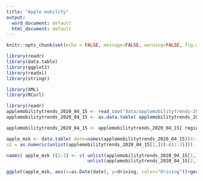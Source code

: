 ---
title: "Apple mobility"
output:
  word_document: default
  html_document: default
---

```{r setup, include=FALSE}
knitr::opts_chunk$set(echo = FALSE, message=FALSE, warning=FALSE, fig.width=9, fig.height=6, fig.path = "figures/")
```
```{r init}
library(readr)
library(data.table)
library(ggplot2)
library(readxl)
library(stringr)

library(XML)
library(RCurl)

```


```{r}
library(readr)
applemobilitytrends_2020_04_15 <- read_csv("data/applemobilitytrends-2020-04-15.csv")
applemobilitytrends_2020_04_15 <- as.data.table( applemobilitytrends_2020_04_15)

applemobilitytrends_2020_04_15 <- applemobilitytrends_2020_04_15[ region == "Moscow"]

apple_msk <- data.table( date=names(applemobilitytrends_2020_04_15)[4:(dim(applemobilitytrends_2020_04_15)[2])], v1 = as.numeric(unlist(applemobilitytrends_2020_04_15[1,])[-c(1:3)]), 
v2 = as.numeric(unlist(applemobilitytrends_2020_04_15[2,])[-c(1:3)]))

names( apple_msk )[2:3] <- c( unlist(applemobilitytrends_2020_04_15[1,])[3],
                              unlist(applemobilitytrends_2020_04_15[2,])[3])

```


```{r}
ggplot(apple_msk, aes(x=as.Date(date), y=driving, color="Driving"))+geom_line(size=1)+geom_line(aes(y=walking, color="Walking"),size=1) + ggtitle("Apple Mobility Trends Report - Moscow")+xlab("Date")+ylab("Mobility")
```

